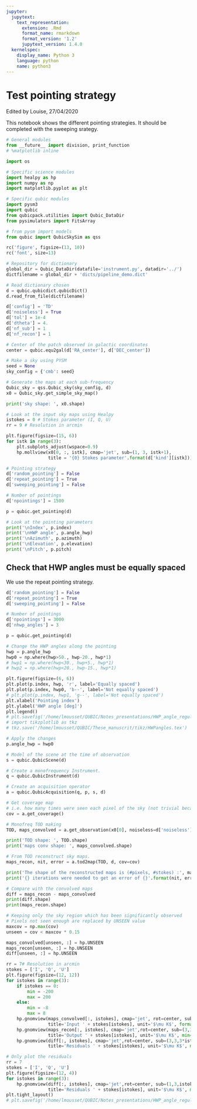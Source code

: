 ```yaml
---
jupyter:
  jupytext:
    text_representation:
      extension: .Rmd
      format_name: rmarkdown
      format_version: '1.2'
      jupytext_version: 1.4.0
  kernelspec:
    display_name: Python 3
    language: python
    name: python3
---
```


# Test pointing strategy

Edited by Louise, 27/04/2020

This notebook shows the different pointing strategies. It should be completed with the sweeping srategy.

```python
# General modules
from __future__ import division, print_function
# %matplotlib inline

import os

# Specific science modules
import healpy as hp
import numpy as np
import matplotlib.pyplot as plt

# Specific qubic modules
import pysm3
import qubic
from qubicpack.utilities import Qubic_DataDir
from pysimulators import FitsArray

# from pysm import models
from qubic import QubicSkySim as qss

rc('figure', figsize=(13, 10))
rc('font', size=13)
```

```python
# Repository for dictionary
global_dir = Qubic_DataDir(datafile='instrument.py', datadir='../')
dictfilename = global_dir + 'dicts/pipeline_demo.dict'

# Read dictionary chosen
d = qubic.qubicdict.qubicDict()
d.read_from_file(dictfilename)

d['config'] = 'TD'
d['noiseless'] = True
d['tol'] = 1e-4
d['dtheta'] = 4.
d['nf_sub'] = 1
d['nf_recon'] = 1

# Center of the patch observed in galactic coordinates
center = qubic.equ2gal(d['RA_center'], d['DEC_center'])

```

```python
# Make a sky using PYSM
seed = None
sky_config = {'cmb': seed}                

# Generate the maps at each sub-frequency
Qubic_sky = qss.Qubic_sky(sky_config, d)
x0 = Qubic_sky.get_simple_sky_map()

print('sky shape: ', x0.shape)

# Look at the input sky maps using Healpy
istokes = 0 # Stokes parameter (I, Q, U)
rr = 9 # Resolution in arcmin

plt.figure(figsize=(15, 6))
for istk in range(3):
    plt.subplots_adjust(wspace=0.9)
    hp.mollview(x0[0, :, istk], cmap='jet', sub=(1, 3, istk+1), 
                title = '{0} Stokes parameter'.format(d['kind'][istk]))
```

```python
# Pointing strategy
d['random_pointing'] = False
d['repeat_pointing'] = True
d['sweeping_pointing'] = False

# Number of pointings
d['npointings'] = 1500

p = qubic.get_pointing(d)
```

```python
# Look at the pointing parameters
print('\nIndex', p.index)
print('\nHWP angle', p.angle_hwp)
print('\nAzimuth', p.azimuth)
print('\nElevation', p.elevation)
print('\nPitch', p.pitch)
```

## Check that HWP angles must be equally spaced

We use the repeat pointing strategy.

```python
d['random_pointing'] = False
d['repeat_pointing'] = True
d['sweeping_pointing'] = False

# Number of pointings
d['npointings'] = 3000
d['nhwp_angles'] = 3

p = qubic.get_pointing(d)

# Change the HWP angles along the pointing
hwp = p.angle_hwp
hwp0 = np.where(hwp>50., hwp-20., hwp*1)
# hwp1 = np.where(hwp<30., hwp+5., hwp*1)
# hwp2 = np.where(hwp<20., hwp-15., hwp*1)

plt.figure(figsize=(6, 6))
plt.plot(p.index, hwp, 'r', label='Equally spaced')
plt.plot(p.index, hwp0, 'b--', label='Not equally spaced')
# plt.plot(p.index, hwp1, 'g--', label='Not equally spaced')
plt.xlabel('Pointing index')
plt.ylabel('HWP angle [deg]')
plt.legend()
# plt.savefig('/home/lmousset/QUBIC/Notes_presentations/HWP_angle_regularly_spaced/6HWPangles.pdf', bbox_inches='tight')
# import tikzplotlib as tkz
# tkz.save('/home/lmousset/QUBIC/These_manuscrit/tikz/HWPangles.tex')

# Apply the changes 
p.angle_hwp = hwp0
```

```python
# Model of the scene at the time of observation
s = qubic.QubicScene(d)

# Create a monofrequency Instrument.
q = qubic.QubicInstrument(d)

# Create an acquisition operator 
a = qubic.QubicAcquisition(q, p, s, d)

# Get coverage map
# i.e. how many times were seen each pixel of the sky (not trivial because of the synthetic beam)
cov = a.get_coverage()

# Monofreq TOD making
TOD, maps_convolved = a.get_observation(x0[0], noiseless=d['noiseless'])

print('TOD shape: ', TOD.shape)
print('maps conv shape: ', maps_convolved.shape)

# From TOD reconstruct sky maps.
maps_recon, nit, error = a.tod2map(TOD, d, cov=cov)

print('The shape of the reconstructed maps is (#pixels, #stokes) :', maps_recon.shape)
print('{} iterations were needed to get an error of {}'.format(nit, error))
```

```python
# Compare with the convolved maps
diff = maps_recon - maps_convolved
print(diff.shape)
print(maps_recon.shape)

# Keeping only the sky region which has been significantly observed
# Pixels not seen enough are replaced by UNSEEN value
maxcov = np.max(cov)
unseen = cov < maxcov * 0.15

maps_convolved[unseen, :] = hp.UNSEEN
maps_recon[unseen, :] = hp.UNSEEN
diff[unseen, :] = hp.UNSEEN
```

```python
rr = 7# Resolution in arcmin
stokes = ['I', 'Q', 'U']
plt.figure(figsize=(12, 12))
for istokes in range(3):
    if istokes == 0:
        min = -200
        max = 200
    else:
        min = -8
        max = 8
    hp.gnomview(maps_convolved[:, istokes], cmap='jet', rot=center, sub=(3,3,3*istokes+1), reso=rr,
                title='Input ' + stokes[istokes], unit='$\mu K$', format='%g',  min=min, max=max)
    hp.gnomview(maps_recon[:, istokes], cmap='jet',rot=center, sub=(3,3,3*istokes+2), reso=rr,
                title='Output ' + stokes[istokes], unit='$\mu K$', min=min, max=max)
    hp.gnomview(diff[:, istokes], cmap='jet',rot=center, sub=(3,3,3*istokes+3), reso=rr,
                title='Residuals ' + stokes[istokes], unit='$\mu K$', min=None, max=None)

```

```python
# Only plot the residuals
rr = 7
stokes = ['I', 'Q', 'U']
plt.figure(figsize=(12, 4))
for istokes in range(3):
    hp.gnomview(diff[:, istokes], cmap='jet',rot=center, sub=(1,3,istokes+1), reso=rr,
                title='Residuals ' + stokes[istokes], unit='$\mu K$', min=None, max=None)
plt.tight_layout()
# plt.savefig('/home/lmousset/QUBIC/Notes_presentations/HWP_angle_regularly_spaced/residuals_6HWP_equal_space.pdf', bbox_inches='tight')
```

```python

```
